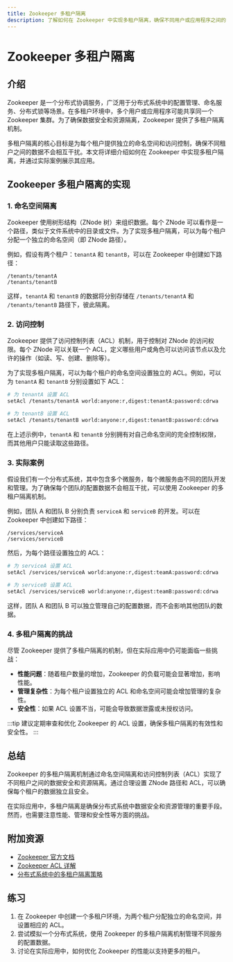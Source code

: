 ```yaml
---
title: Zookeeper 多租户隔离
description: 了解如何在 Zookeeper 中实现多租户隔离，确保不同用户或应用程序之间的数据安全和资源隔离。
---
```


# Zookeeper 多租户隔离

## 介绍

Zookeeper 是一个分布式协调服务，广泛用于分布式系统中的配置管理、命名服务、分布式锁等场景。在多租户环境中，多个用户或应用程序可能共享同一个 Zookeeper 集群。为了确保数据安全和资源隔离，Zookeeper 提供了多租户隔离机制。

多租户隔离的核心目标是为每个租户提供独立的命名空间和访问控制，确保不同租户之间的数据不会相互干扰。本文将详细介绍如何在 Zookeeper 中实现多租户隔离，并通过实际案例展示其应用。

## Zookeeper 多租户隔离的实现

### 1. 命名空间隔离

Zookeeper 使用树形结构（ZNode 树）来组织数据。每个 ZNode 可以看作是一个路径，类似于文件系统中的目录或文件。为了实现多租户隔离，可以为每个租户分配一个独立的命名空间（即 ZNode 路径）。

例如，假设有两个租户：`tenantA` 和 `tenantB`，可以在 Zookeeper 中创建如下路径：

```
/tenants/tenantA
/tenants/tenantB
```

这样，`tenantA` 和 `tenantB` 的数据将分别存储在 `/tenants/tenantA` 和 `/tenants/tenantB` 路径下，彼此隔离。

### 2. 访问控制

Zookeeper 提供了访问控制列表（ACL）机制，用于控制对 ZNode 的访问权限。每个 ZNode 可以关联一个 ACL，定义哪些用户或角色可以访问该节点以及允许的操作（如读、写、创建、删除等）。

为了实现多租户隔离，可以为每个租户的命名空间设置独立的 ACL。例如，可以为 `tenantA` 和 `tenantB` 分别设置如下 ACL：

```bash
# 为 tenantA 设置 ACL
setAcl /tenants/tenantA world:anyone:r,digest:tenantA:password:cdrwa

# 为 tenantB 设置 ACL
setAcl /tenants/tenantB world:anyone:r,digest:tenantB:password:cdrwa
```

在上述示例中，`tenantA` 和 `tenantB` 分别拥有对自己命名空间的完全控制权限，而其他用户只能读取这些路径。

### 3. 实际案例

假设我们有一个分布式系统，其中包含多个微服务，每个微服务由不同的团队开发和管理。为了确保每个团队的配置数据不会相互干扰，可以使用 Zookeeper 的多租户隔离机制。

例如，团队 A 和团队 B 分别负责 `serviceA` 和 `serviceB` 的开发。可以在 Zookeeper 中创建如下路径：

```
/services/serviceA
/services/serviceB
```

然后，为每个路径设置独立的 ACL：

```bash
# 为 serviceA 设置 ACL
setAcl /services/serviceA world:anyone:r,digest:teamA:password:cdrwa

# 为 serviceB 设置 ACL
setAcl /services/serviceB world:anyone:r,digest:teamB:password:cdrwa
```

这样，团队 A 和团队 B 可以独立管理自己的配置数据，而不会影响其他团队的数据。

### 4. 多租户隔离的挑战

尽管 Zookeeper 提供了多租户隔离的机制，但在实际应用中仍可能面临一些挑战：

- **性能问题**：随着租户数量的增加，Zookeeper 的负载可能会显著增加，影响性能。
- **管理复杂性**：为每个租户设置独立的 ACL 和命名空间可能会增加管理的复杂性。
- **安全性**：如果 ACL 设置不当，可能会导致数据泄露或未授权访问。

:::tip
建议定期审查和优化 Zookeeper 的 ACL 设置，确保多租户隔离的有效性和安全性。
:::

## 总结

Zookeeper 的多租户隔离机制通过命名空间隔离和访问控制列表（ACL）实现了不同租户之间的数据安全和资源隔离。通过合理设置 ZNode 路径和 ACL，可以确保每个租户的数据独立且安全。

在实际应用中，多租户隔离是确保分布式系统中数据安全和资源管理的重要手段。然而，也需要注意性能、管理和安全性等方面的挑战。

## 附加资源

- [Zookeeper 官方文档](https://zookeeper.apache.org/doc/current/)
- [Zookeeper ACL 详解](https://zookeeper.apache.org/doc/current/zookeeperProgrammers.html#sc_ZooKeeperAccessControl)
- [分布式系统中的多租户隔离策略](https://www.infoq.com/articles/multi-tenant-isolation-strategies/)

## 练习

1. 在 Zookeeper 中创建一个多租户环境，为两个租户分配独立的命名空间，并设置相应的 ACL。
2. 尝试模拟一个分布式系统，使用 Zookeeper 的多租户隔离机制管理不同服务的配置数据。
3. 讨论在实际应用中，如何优化 Zookeeper 的性能以支持更多的租户。
